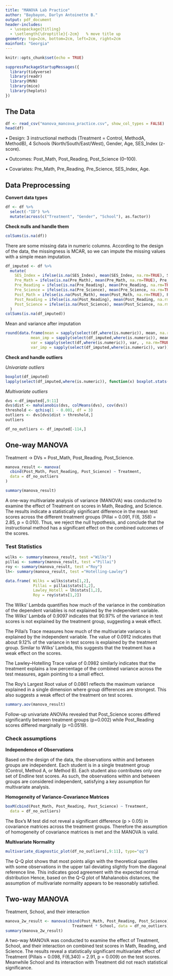 ---
title: "MANOVA Lab Practice"
author: "Baybayon, Darlyn Antoinette B."
output: pdf_document
header-includes:
  - \usepackage{titling}
  - \setlength{\droptitle}{-2cm}   % move title up
geometry: top=2cm, bottom=2cm, left=2cm, right=2cm
mainfont: "Georgia"
---

```{r setup, include=FALSE}
knitr::opts_chunk$set(echo = TRUE)
```

```{r}
suppressPackageStartupMessages({
  library(tidyverse)
  library(readr)
  library(MVN)
  library(mice)
  library(heplots)
})
```

## The Data

```{r}
df <- read_csv("manova_mancova_practice.csv", show_col_types = FALSE)
head(df)
```


• Design: 3 instructional methods (Treatment = Control, MethodA, MethodB), 4 Schools (North/South/East/West), Gender, Age, SES_Index (z-score).

• Outcomes: Post_Math, Post_Reading, Post_Science (0–100).

• Covariates: Pre_Math, Pre_Reading, Pre_Science, SES_Index, Age.

## Data Preprocessing

**Convert data types**

```{r}
df <- df %>%
  select(-"ID") %>%
  mutate(across(c("Treatment", "Gender", "School"), as.factor))
```

**Check nulls and handle them**

```{r}
colSums(is.na(df))
```

There are some missing data in numeric columns. According to the design of the data, the missingness is MCAR, so we can impute the missing values with a simple mean imputation.

```{r}
df_imputed <- df %>%
  mutate(
    SES_Index = ifelse(is.na(SES_Index), mean(SES_Index, na.rm=TRUE), SES_Index),
    Pre_Math = ifelse(is.na(Pre_Math), mean(Pre_Math, na.rm=TRUE), Pre_Math),
    Pre_Reading = ifelse(is.na(Pre_Reading), mean(Pre_Reading, na.rm=TRUE), Pre_Reading),
    Pre_Science = ifelse(is.na(Pre_Science), mean(Pre_Science, na.rm=TRUE), Pre_Science),
    Post_Math = ifelse(is.na(Post_Math), mean(Post_Math, na.rm=TRUE), Post_Math),
    Post_Reading = ifelse(is.na(Post_Reading), mean(Post_Reading, na.rm=TRUE), Post_Reading),
    Post_Science = ifelse(is.na(Post_Science), mean(Post_Science, na.rm=TRUE), Post_Science),
  )
colSums(is.na(df_imputed))
```

Mean and variance after imputation

```{r}
round(data.frame(mean = sapply(select(df,where(is.numeric)), mean, na.rm=TRUE),
           mean_imp = sapply(select(df_imputed,where(is.numeric)), mean),
           var = sapply(select(df,where(is.numeric)), var, , na.rm=TRUE),
           var_imp = sapply(select(df_imputed,where(is.numeric)), var)),4)

```

**Check and handle outliers**

*Univariate outliers*

```{r}

boxplot(df_imputed)
lapply(select(df_imputed,where(is.numeric)), function(x) boxplot.stats(x)$out)

```

*Multivariate outliers*
```{r}
dvs <-df_imputed[,9:11]
dvs$dist <- mahalanobis(dvs, colMeans(dvs), cov(dvs))
threshold <- qchisq(1 - 0.001, df = 3)
outliers <- dvs[dvs$dist > threshold,]
outliers
```

```{r}
df_no_outliers <- df_imputed[-114,]
```

## One-way MANOVA

Treatment → DVs = Post_Math, Post_Reading, Post_Science.

```{r}
manova_result <- manova(
  cbind(Post_Math, Post_Reading, Post_Science) ~ Treatment,
  data = df_no_outliers
)

```


```{r}
summary(manova_result)
```

A one-way multivariate analysis of variance (MANOVA) was conducted to examine the effect of Treatment on scores in Math, Reading, and Science. The results indicate a statistically significant difference in the mean test scores across the different treatment groups (Pillai = 0.091, F(6, 358) = 2.85, p = 0.010). Thus, we reject the null hypothesis, and conclude that the instructional method has a significant effect on the combined outcomes of the scores.

### Test Statistics

```{r}
wilks <- summary(manova_result, test ="Wilks")
pillai <- summary(manova_result, test ="Pillai")
roy <- summary(manova_result, test ="Roy")
lh<- summary(manova_result, test ="Hotelling-Lawley")

data.frame( Wilks = wilks$stats[1,2],
            Pillai = pillai$stats[1,2],
            Lawley_Hotell = lh$stats[1,2],
            Roy = roy$stats[1,2])
```

The Wilks' Lambda quantifies how much of the variance in the combination of the dependent variables is not explained by the independent variable. The Wilks' Lambda of 0.9097 indicates that 90.97% of the variance in test scores is not explained by the treatment group, suggesting a weak effect.

The Pillai's Trace measures how much of the multivariate variance is explained by the independent variable. The value of 0.0912 indicates that about 9.12% of the variance in test scores is explained by the treatment group. Similar to Wilks' Lambda, this suggests that the treatment has a weak effect on the scores.

The Lawley–Hotelling Trace value of 0.0982 similarly indicates that the treatment explains a low percentage of the combined variance across the test measures, again pointing to a small effect.

The Roy's Largest Root value of 0.0861 reflects the maximum variance explained in a single dimension where group differences are strongest. This also suggests a weak effect of the treatment on test scores.

```{r}
summary.aov(manova_result)
```

Follow-up univariate ANOVAs revealed that Post_Science scores differed significantly between treatment groups (p=0.002) while Post_Reading scores differed marginally (p =0.0519). 

### Check assumptions

**Independence of Observations** 

Based on the design of the data, the observations within and between groups are independent. Each student is in a single treatment group (Control, Method A, or Method B). Each student also contributes only one set of Endline test scores. As such, the observations within and between groups are considered independent, satisfying a key assumption for multivariate analysis.



**Homogeneity of Variance-Covariance Matrices**
```{r}
boxM(cbind(Post_Math, Post_Reading, Post_Science) ~ Treatment,
  data = df_no_outliers)
```

The Box's M test did not reveal a significant difference (p \> 0.05) in covariance matrices across the treatment groups. Therefore the assumption of homogeneity of covariance matrices is met and the MANOVA is valid.

**Multivariate Normality**
```{r}
multivariate_diagnostic_plot(df_no_outliers[,9:11], type="qq")
```

The Q-Q plot shows that most points align with the theoretical quantiles with some observations in the upper tail deviating slightly from the diagonal reference line. This indicates good agreement with the expected normal distribution Hence, based on the Q-Q plot of Mahalanobis distances, the assumption of multivariate normality appears to be reasonably satisfied.


## Two-way MANOVA 
Treatment, School, and their interaction

```{r}
manova_2w_result <- manova(cbind(Post_Math, Post_Reading, Post_Science) ~ 
                             Treatment * School, data = df_no_outliers)
summary(manova_2w_result)

```

A two-way MANOVA was conducted to examine the effect of Treatment, School, and their interaction on combined test scores in Math, Reading, and Science. The results reveal a statistically significant multivariate effect of Treatment (Pillais = 0.098, F(6,340) = 2.91, p = 0.009) on the test scores. Meanwhile School and its interaction with Treatment did not reach statistical significance.


